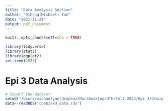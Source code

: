 ```yaml
---
title: "Data Analysis Section"
author: "Qiheng(Michael) Yan"
date: "2023-11-21"
output: pdf_document
---
```


```r
knitr::opts_chunk$set(echo = TRUE)
```

```r
library(tidyverse)
library(stats)
library(ggplot2)
set.seed(1028)
```

# Epi 3 Data Analysis
```r
# Import the dataset
setwd("/Users/michaelyan/Dropbox/Mac/Desktop/UTH/Fall 2023/Epi 3/Group Project/epi3_group2/data")
data<-readRDS("combined_data.rds")
```
